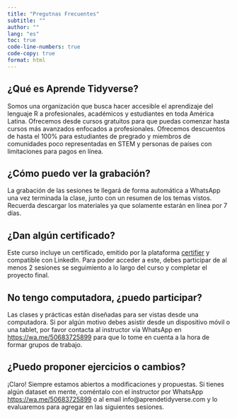 ```yaml
---
title: "Pregutnas Frecuentes"
subtitle: ""
author: ""
lang: "es"
toc: true
code-line-numbers: true
code-copy: true
format: html
---
```


## ¿Qué es Aprende Tidyverse?

Somos una organización que busca hacer accesible el aprendizaje del lenguaje R a profesionales, académicos y estudiantes en toda América Latina. Ofrecemos desde cursos gratuitos para que puedas comenzar hasta cursos más avanzados enfocados a profesionales. Ofrecemos descuentos de hasta el 100% para estudiantes de pregrado y miembros de comunidades poco representadas en STEM y personas de países con limitaciones para pagos en línea.

## ¿Cómo puedo ver la grabación?
La grabación de las sesiones te llegará de forma automática a WhatsApp una vez terminada la clase, junto con un resumen de los temas vistos. Recuerda descargar los materiales ya que solamente estarán en línea por 7 días.

## ¿Dan algún certificado?
Este curso incluye un certificado, emitido por la plataforma [certifier](https://certifier.io/) y compatible con LinkedIn. Para poder acceder a este, debes participar de al menos 2 sesiones se seguimiento a lo largo del curso y completar el proyecto final.

## No tengo computadora, ¿puedo participar?
Las clases y prácticas están diseñadas para ser vistas desde una computadora. Si por algún motivo debes asistir desde un dispositivo móvil o una tablet, por favor contacta al instructor vía WhatsApp en [https://wa.me/50683725899](https://wa.me/50683725899) para que lo tome en cuenta a la hora de formar grupos de trabajo.

## ¿Puedo proponer ejercicios o cambios?
¡Claro! Siempre estamos abiertos a modificaciones y propuestas. Si tienes algún dataset en mente, coméntalo con el instructor por WhatsApp [https://wa.me/50683725899](https://wa.me/50683725899) o al email info@aprendetidyverse.com y lo evaluaremos para agregar en las siguientes sesiones.


